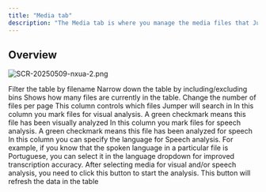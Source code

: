 ```yaml
---
title: "Media tab"
description: "The Media tab is where you manage the media files that Jumper has access to"
---
```


## Overview

![SCR-20250509-nxua-2.png](/images/SCR-20250509-nxua-2.png)

<Steps>
  <Step title="Filter by filename">
    Filter the table by filename
  </Step>
  <Step title="Filter by bin">
    Narrow down the table by including/excluding bins
  </Step>
  <Step title="Number of files indicator">
    Shows how many files are currently in the table.
  </Step>
  <Step title="Files per page">
    Change the number of files per page
  </Step>
  <Step title="Include in search column">
    This column controls which files Jumper will search in
  </Step>
  <Step title="Mark for Visual analysis column">
    In this column you mark files for visual analysis. A green checkmark means this file has been visually analyzed
  </Step>
  <Step title="Mark for Speech analysis column">
    In this column you mark files for speech analysis. A green checkmark means this file has been analyzed for speech
  </Step>
  <Step title="Select Language of speech">
    In this column you can specify the language for Speech analysis. For example, if you know that the spoken language in a particular file is Portuguese, you can select it in the language dropdown for improved transcription accuracy.
  </Step>
  <Step title="Start analysis button">
    After selecting media for visual and/or speech analysis, you need to click this button to start the analysis.
  </Step>
  <Step title="Refresh table button">
    This button will refresh the data in the table
  </Step>
</Steps>